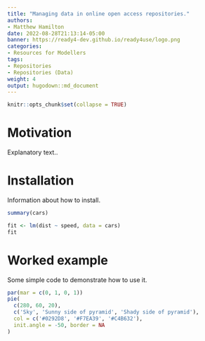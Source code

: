 ```yaml
---
title: "Managing data in online open access repositories."
authors: 
- Matthew Hamilton
date: 2022-08-28T21:13:14-05:00
banner: https://ready4-dev.github.io/ready4use/logo.png
categories: 
- Resources for Modellers
tags: 
- Repositories
- Repositories (Data)
weight: 4
output: hugodown::md_document
---
```


```r
knitr::opts_chunk$set(collapse = TRUE)
```

# Motivation

Explanatory text..


# Installation

Information about how to install.

```r
summary(cars)

fit <- lm(dist ~ speed, data = cars)
fit
```

# Worked example

Some simple code to demonstrate how to use it.

```r
par(mar = c(0, 1, 0, 1))
pie(
  c(280, 60, 20),
  c('Sky', 'Sunny side of pyramid', 'Shady side of pyramid'),
  col = c('#0292D8', '#F7EA39', '#C4B632'),
  init.angle = -50, border = NA
)
```
